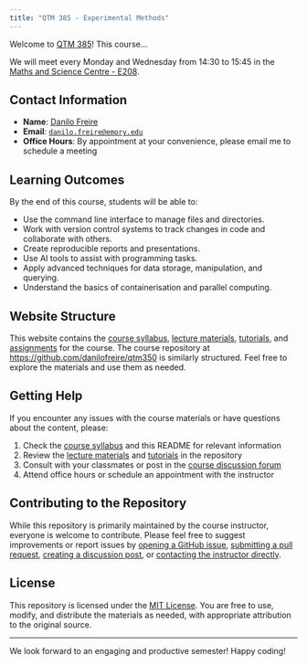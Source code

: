 ```yaml
---
title: "QTM 385 - Experimental Methods"
---
```


Welcome to [QTM 385](https://github.com/danilofreire/qtm385)! This course...

We will meet every Monday and Wednesday from 14:30 to 15:45 in the [Maths and Science Centre - E208](https://maps.app.goo.gl/wLPSNiTSSXbizqsF8).

## Contact Information

- **Name**: [Danilo Freire](https://danilofreire.github.io/)
- **Email**: [`danilo.freire@emory.edu`](mailto:danilo.freire@emory.edu)
- **Office Hours**: By appointment at your convenience, please email me to schedule a meeting

## Learning Outcomes

By the end of this course, students will be able to:

- Use the command line interface to manage files and directories.
- Work with version control systems to track changes in code and collaborate with others.
- Create reproducible reports and presentations.
- Use AI tools to assist with programming tasks.
- Apply advanced techniques for data storage, manipulation, and querying.
- Understand the basics of containerisation and parallel computing.

## Website Structure

This website contains the [course syllabus](https://danilofreire.github.io/qtm350/syllabus.html), [lecture materials](https://danilofreire.github.io/qtm350/lectures/lectures.html), [tutorials](https://danilofreire.github.io/qtm350/tutorials/tutorials.html), and
[assignments](https://danilofreire.github.io/qtm350/assignments/assignments.html) for the course. The course repository at <https://github.com/danilofreire/qtm350> is similarly structured. Feel free to explore the materials and use them as needed.

## Getting Help

If you encounter any issues with the course materials or have questions about the content, please:

1. Check the [course syllabus](https://danilofreire.github.io/qtm350/syllabus.html) and this README for relevant information
2. Review the [lecture materials](https://danilofreire.github.io/qtm350/lectures/lectures.html) and [tutorials](https://danilofreire.github.io/qtm350/tutorials/tutorials.html) in the repository
3. Consult with your classmates or post in the [course discussion forum](https://github.com/danilofreire/qtm350/discussions)
4. Attend office hours or schedule an appointment with the instructor

## Contributing to the Repository

While this repository is primarily maintained by the course instructor, everyone is welcome to contribute. Please feel free to suggest improvements or report issues by [opening a GitHub issue](https://github.com/danilofreire/qtm350/issues), [submitting a pull request](https://github.com/danilofreire/qtm350/pulls), [creating a discussion post](https://github.com/danilofreire/qtm350/discussions), or [contacting the instructor directly](mailto:danilo.freire@emory.edu).

## License

This repository is licensed under the [MIT License](https://github.com/danilofreire/qtm350/blob/main/LICENSE.md). You are free to use, modify, and distribute the materials as needed, with appropriate attribution to the original source.

-----

We look forward to an engaging and productive semester! Happy coding! 
